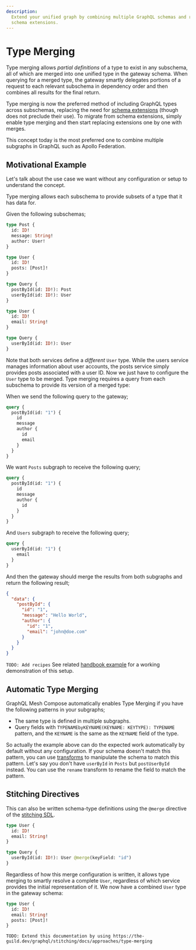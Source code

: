 ```yaml
---
description:
  Extend your unified graph by combining multiple GraphQL schemas and resolvers with GraphQL Mesh
  schema extensions.
---
```


# Type Merging

Type merging allows _partial definitions_ of a type to exist in any subschema, all of which are
merged into one unified type in the gateway schema. When querying for a merged type, the gateway
smartly delegates portions of a request to each relevant subschema in dependency order and then
combines all results for the final return.

Type merging is now the preferred method of including GraphQL types across subschemas, replacing the
need for [schema extensions](/v1/compose/schema-extensions) (though does not preclude their use). To
migrate from schema extensions, simply enable type merging and then start replacing extensions one
by one with merges.

This concept today is the most preferred one to combine multiple subgraphs in GraphQL such as Apollo
Federation.

## Motivational Example

Let's talk about the use case we want without any configuration or setup to understand the concept.

Type merging allows each subschema to provide subsets of a type that it has data for.

Given the following subschemas;

```graphql filename="posts.graphql"
type Post {
  id: ID!
  message: String!
  author: User!
}

type User {
  id: ID!
  posts: [Post]!
}

type Query {
  postById(id: ID!): Post
  userById(id: ID!): User
}
```

```graphql filename="users.graphql"
type User {
  id: ID!
  email: String!
}

type Query {
  userById(id: ID!): User
}
```

Note that both services define a _different_ `User` type. While the users service manages
information about user accounts, the posts service simply provides posts associated with a user ID.
Now we just have to configure the `User` type to be merged. Type merging requires a query from each
subschema to provide its version of a merged type:

When we send the following query to the gateway;

```graphql
query {
  postById(id: "1") {
    id
    message
    author {
      id
      email
    }
  }
}
```

We want `Posts` subgraph to receive the following query;

```graphql
query {
  postById(id: "1") {
    id
    message
    author {
      id
    }
  }
}
```

And `Users` subgraph to receive the following query;

```graphql
query {
  userById(id: "1") {
    email
  }
}
```

And then the gateway should merge the results from both subgraphs and return the following result;

```json
{
  "data": {
    "postById": {
      "id": "1",
      "message": "Hello World",
      "author": {
        "id": "1",
        "email": "john@doe.com"
      }
    }
  }
}
```

`TODO: Add recipes` See related [handbook example](/v1/compose/recipes/type-merging-single-records)
for a working demonstration of this setup.

## Automatic Type Merging

GraphQL Mesh Compose automatically enables Type Merging if you have the following patterns in your
subgraphs;

- The same type is defined in multiple subgraphs.
- Query fields with `TYPENAMEbyKEYNAME(KEYNAME: KEYTYPE): TYPENAME` pattern, and the `KEYNAME` is
  the same as the `KEYNAME` field of the type.

So actually the example above can do the expected work automatically by default without any
configuration. If your schema doesn't match this pattern, you can use
[transforms](/v1/compose/transforms) to manipulate the schema to match this pattern. Let's say you
don't have `userById` in `Posts` but `postUserById` instead. You can use the `rename` transform to
rename the field to match the pattern.

## Stitching Directives

This can also be written schema-type definitions using the `@merge` directive of the
[stitching SDL](https://the-guild.dev/graphql/stitching/docs/approaches/stitching-directives).

```graphql
type User {
  id: ID!
  email: String!
}

type Query {
  userById(id: ID!): User @merge(keyField: "id")
}
```

Regardless of how this merge configuration is written, it allows type merging to smartly resolve a
complete `User`, regardless of which service provides the initial representation of it. We now have
a combined `User` type in the gateway schema:

```graphql
type User {
  id: ID!
  email: String!
  posts: [Post]!
}
```

`TODO: Extend this documentation by using https://the-guild.dev/graphql/stitching/docs/approaches/type-merging`
